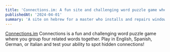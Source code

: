```yaml
---
title: 'Connections.im: A fun site and challenging word puzzle game where you group four related words together'
publishedAt: '2024-04-01'
summary: 'A site on hebrew for a master who installs and repairs windows, doors, and shower stalls.'
---
```

[Connections.im](https://connections.im/)
Connections is a fun and challenging word puzzle game where you group four related words together. Play in English, Spanish, German, or Italian and test your ability to spot hidden connections!

